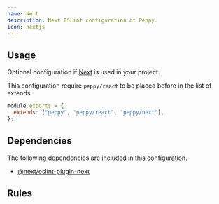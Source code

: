 ```yaml
---
name: Next
description: Next ESLint configuration of Peppy.
icon: nextjs
---
```


## Usage

Optional configuration if [Next](https://nextjs.org/) is used in your project.

This configuration require `peppy/react` to be placed before in the list of extends.

```js
module.exports = {
  extends: ["peppy", "peppy/react", "peppy/next"],
};
```

## Dependencies

The following dependencies are included in this configuration.

- [@next/eslint-plugin-next](https://nextjs.org/docs/pages/building-your-application/configuring/eslint#eslint-plugin)

## Rules

<Rules configName="next" />
